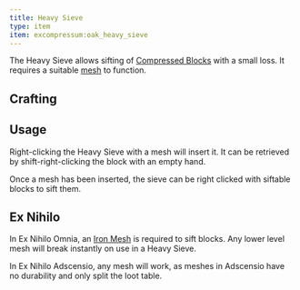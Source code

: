 ```yaml
---
title: Heavy Sieve
type: item
item: excompressum:oak_heavy_sieve
---
```


The Heavy Sieve allows sifting of [Compressed Blocks](../compressed_block) with a small loss. It requires a suitable [mesh](../iron_mesh) to function.

## Crafting

<RecipeContainer>
  <CraftingRecipe recipe="excompressum:oak_heavy_sieve" />
  <CraftingRecipe recipe="excompressum:spruce_heavy_sieve" />
  <CraftingRecipe recipe="excompressum:birch_heavy_sieve" />
  <CraftingRecipe recipe="excompressum:dark_oak_heavy_sieve" />
  <CraftingRecipe recipe="excompressum:acacia_heavy_sieve" />
  <CraftingRecipe recipe="excompressum:jungle_heavy_sieve" />
</RecipeContainer>


## Usage

Right-clicking the Heavy Sieve with a mesh will insert it. 
It can be retrieved by shift-right-clicking the block with an empty hand. 

Once a mesh has been inserted, the sieve can be right clicked with siftable blocks to sift them.

## Ex Nihilo

In Ex Nihilo Omnia, an [Iron Mesh](../iron_mesh) is required to sift blocks. 
Any lower level mesh will break instantly on use in a Heavy Sieve.

In Ex Nihilo Adscensio, any mesh will work, as meshes in Adscensio have no durability and only split the loot table.

